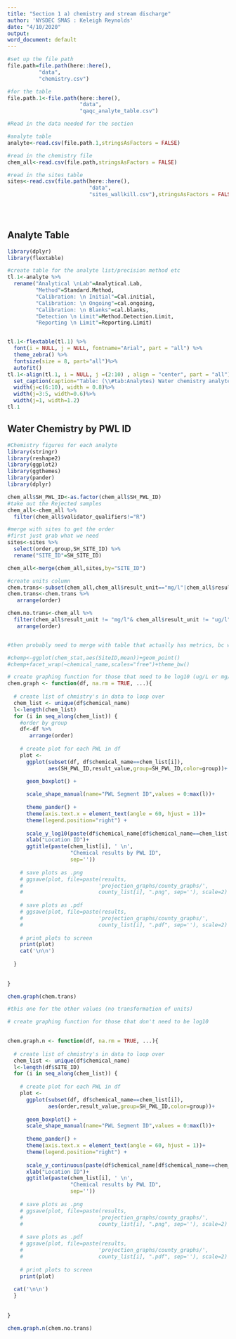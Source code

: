 ```yaml
---
title: "Section 1 a) chemistry and stream discharge"
author: 'NYSDEC SMAS : Keleigh Reynolds'
date: "4/10/2020"
output: 
word_document: default
---
```


```r

#set up the file path
file.path=file.path(here::here(),
          "data",
          "chemistry.csv")

#for the table
file.path.1<-file.path(here::here(),
                       "data",
                       "qaqc_analyte_table.csv")


```

```r
#Read in the data needed for the section

#analyte table
analyte<-read.csv(file.path.1,stringsAsFactors = FALSE)

#read in the chemistry file
chem_all<-read.csv(file.path,stringsAsFactors = FALSE)

#read in the sites table
sites<-read.csv(file.path(here::here(),
                          "data",
                          "sites_wallkill.csv"),stringsAsFactors = FALSE)


          
```

## Analyte Table

```r

library(dplyr)
library(flextable)

#create table for the analyte list/precision method etc
tl.1<-analyte %>% 
  rename("Analytical \nLab"=Analytical.Lab,
         "Method"=Standard.Method,
         "Calibration: \n Initial"=Cal.initial,
         "Calibration: \n Ongoing"=cal.ongoing,
         "Calibration: \n Blanks"=cal.blanks,
         "Detection \n Limit"=Method.Detection.Limit,
         "Reporting \n Limit"=Reporting.Limit)


tl.1<-flextable(tl.1) %>% 
  font(i = NULL, j = NULL, fontname="Arial", part = "all") %>% 
  theme_zebra() %>% 
  fontsize(size = 8, part="all")%>%
  autofit()
tl.1<-align(tl.1, i = NULL, j =(2:10) , align = "center", part = "all")%>%
  set_caption(caption="Table: (\\#tab:Analytes) Water chemistry analytes sampled as part of the Wallkill River Stream Assessment Survey. Table lists sampled analytes and analytical specifications. ^ Precision objectives are defined by results of duplicate samples as described in Appendix III")%>%
  width(j=c(6:10), width = 0.8)%>%
  width(j=3:5, width=0.6)%>%
  width(j=1, width=1.2)
tl.1

```

## Water Chemistry by PWL ID

```r

#Chemistry figures for each analyte
library(stringr)
library(reshape2)
library(ggplot2)
library(ggthemes)
library(pander)
library(dplyr)

chem_all$SH_PWL_ID<-as.factor(chem_all$SH_PWL_ID)
#take out the Rejected samples
chem_all<-chem_all %>% 
  filter(chem_all$validator_qualifiers!="R")

#merge with sites to get the order
#first just grab what we need
sites<-sites %>% 
  select(order,group,SH_SITE_ID) %>% 
  rename("SITE_ID"=SH_SITE_ID)

chem_all<-merge(chem_all,sites,by="SITE_ID")

#create units column
chem.trans<-subset(chem_all,chem_all$result_unit=="mg/l"|chem_all$result_unit=="ug/l")
chem.trans<-chem.trans %>% 
   arrange(order)

chem.no.trans<-chem_all %>% 
  filter(chem_all$result_unit != "mg/l"& chem_all$result_unit != "ug/l") %>% 
   arrange(order)


#then probably need to merge with table that actually has metrics, bc we don't need to plot them all-or maybe we should?.

#chemp<-ggplot(chem_stat,aes(SiteID,mean))+geom_point()
#chemp+facet_wrap(~chemical_name,scales="free")+theme_bw()
```

```r
# create graphing function for those that need to be log10 (ug/L or mg/l-so not weird ones)
chem.graph <- function(df, na.rm = TRUE, ...){
  
  # create list of chmistry's in data to loop over 
  chem_list <- unique(df$chemical_name)
  l<-length(chem_list)
  for (i in seq_along(chem_list)) { 
    #order by group
    df<-df %>% 
       arrange(order)
    
    # create plot for each PWL in df 
    plot <- 
      ggplot(subset(df, df$chemical_name==chem_list[i]),
             aes(SH_PWL_ID,result_value,group=SH_PWL_ID,color=group))+ 
      
      geom_boxplot() +

      scale_shape_manual(name="PWL Segment ID",values = 0:max(l))+
      
      theme_pander() +
      theme(axis.text.x = element_text(angle = 60, hjust = 1))+
      theme(legend.position="right") + 
      
      scale_y_log10(paste(df$chemical_name[df$chemical_name==chem_list[i]],"log(10)", df$result_unit[df$chemical_name==chem_list[i]])) + 
      xlab("Location ID")+
      ggtitle(paste(chem_list[i], ' \n', 
                    "Chemical results by PWL ID",
                    sep=''))
    
    # save plots as .png
    # ggsave(plot, file=paste(results, 
    #                        'projection_graphs/county_graphs/',
    #                        county_list[i], ".png", sep=''), scale=2)
   
    # save plots as .pdf
    # ggsave(plot, file=paste(results, 
    #                        'projection_graphs/county_graphs/',
    #                        county_list[i], ".pdf", sep=''), scale=2)
    
    # print plots to screen
    print(plot)
    cat('\n\n') 
    
  }
  
  
}

chem.graph(chem.trans) 

```



```r
#this one for the other values (no transformation of units)

# create graphing function for those that don't need to be log10

 
chem.graph.n <- function(df, na.rm = TRUE, ...){
  
  # create list of chmistry's in data to loop over 
  chem_list <- unique(df$chemical_name)
  l<-length(df$SITE_ID)
  for (i in seq_along(chem_list)) { 
    
    # create plot for each PWL in df 
    plot <- 
      ggplot(subset(df, df$chemical_name==chem_list[i]),
             aes(order,result_value,group=SH_PWL_ID,color=group))+ 
      
      geom_boxplot() +
      scale_shape_manual(name="PWL Segment ID",values = 0:max(l))+
      
      theme_pander() +
      theme(axis.text.x = element_text(angle = 60, hjust = 1))+
      theme(legend.position="right") + 
      
      scale_y_continuous(paste(df$chemical_name[df$chemical_name==chem_list[i]],df$result_unit[df$chemical_name==chem_list[i]])) + 
      xlab("Location ID")+
      ggtitle(paste(chem_list[i], ' \n', 
                    "Chemical results by PWL ID",
                    sep=''))
    
    # save plots as .png
    # ggsave(plot, file=paste(results, 
    #                        'projection_graphs/county_graphs/',
    #                        county_list[i], ".png", sep=''), scale=2)
   
    # save plots as .pdf
    # ggsave(plot, file=paste(results, 
    #                        'projection_graphs/county_graphs/',
    #                        county_list[i], ".pdf", sep=''), scale=2)
    
    # print plots to screen
    print(plot)
    
  cat('\n\n')   
  }
  
  
}

chem.graph.n(chem.no.trans)

```




